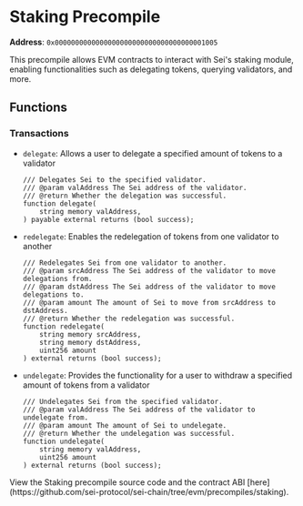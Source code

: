 
# Staking Precompile

**Address**: `0x0000000000000000000000000000000000001005`

This precompile allows EVM contracts to interact with Sei's staking module, enabling functionalities such as delegating tokens, querying validators, and more.

## Functions

### Transactions
- `delegate`: Allows a user to delegate a specified amount of tokens to a validator

  ```solidity
  /// Delegates Sei to the specified validator.
  /// @param valAddress The Sei address of the validator.
  /// @return Whether the delegation was successful.
  function delegate(
      string memory valAddress,
  ) payable external returns (bool success);
  ```

- `redelegate`: Enables the redelegation of tokens from one validator to another

  ```solidity
  /// Redelegates Sei from one validator to another.
  /// @param srcAddress The Sei address of the validator to move delegations from.
  /// @param dstAddress The Sei address of the validator to move delegations to.
  /// @param amount The amount of Sei to move from srcAddress to dstAddress.
  /// @return Whether the redelegation was successful.
  function redelegate(
      string memory srcAddress,
      string memory dstAddress,
      uint256 amount
  ) external returns (bool success);
  ```

- `undelegate`: Provides the functionality for a user to withdraw a specified amount of tokens from a validator
  ```solidity
  /// Undelegates Sei from the specified validator.
  /// @param valAddress The Sei address of the validator to undelegate from.
  /// @param amount The amount of Sei to undelegate.
  /// @return Whether the undelegation was successful.
  function undelegate(
      string memory valAddress,
      uint256 amount
  ) external returns (bool success);
  ```

<Callout type="info">
  View the Staking precompile source code and the contract ABI
  [here](https://github.com/sei-protocol/sei-chain/tree/evm/precompiles/staking).
</Callout>
